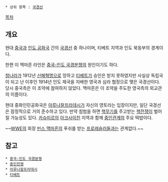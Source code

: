  * 상위 항목 : [[국경선]]
[[목차]]
== 개요 ==
현대 [[중국]]과 [[인도 공화국]] 간의 [[국경선]] 중 하나이며, 티베트 지역과 인도 북동부의 경계이다.

한편 이 맥마흔 라인은 [[중국-인도 국경분쟁]]의 원인이기도 하다.

[[청나라]]가 1912년 [[신해혁명]]으로 망하고 [[티베트]]가 승인은 받지 못하였지만 사실상 독립국이 되고 난 이후인 1914년 인도 제국을 지배한 영국과 심라 협정으로 맺은 국경선이다. 당시 중국측은 이 조약에 참여하지 않았다. 맥마흔은 이 조약을 주도한 영국측의 외교관의 이름이다.

현대 중화인민공화국은 [[아루나찰프라데시]]가 자신의 영토라는 입장이지만, 일단 국경선은 잠정적으로 거의 준수하고 있다. 만약 침범을 하면 [[핵무기]]를 주고받는 [[핵전쟁]]이 벌어질 가능성도 있다. [[카슈미르]]의 [[아크사이친]] 지역과 함께 [[중인관계]]의 주요 떡밥이다. 

~~[[WWE]]의 회장 [[빈스 맥마흔]]의 푸쉬를 받는 [[프로레슬러]]들과는 관계없다.~~

== 참고 ==
 * [[중국-인도 국경분쟁]]
 * [[중인전쟁]]
 * [[아루나찰프라데시]]
 * [[티베트]]


